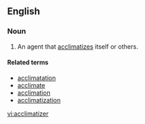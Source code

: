 ==English==
{{suffix|acclimatize|er}}

===Noun===
{{en-noun}}

# An agent that [[acclimatizes]] itself or others.

====Related terms====
*[[acclimatation]]
*[[acclimate]]
*[[acclimation]]
*[[acclimatization]]

[[vi:acclimatizer]]